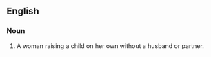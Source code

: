 ==English==
===Noun===
{{en-noun|sg=[[single]] [[mother]]}}

# A woman raising a child on her own without a husband or partner.